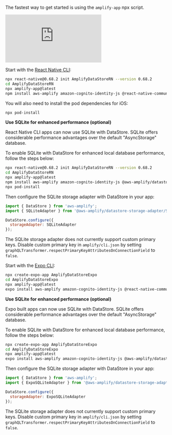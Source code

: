 The fastest way to get started is using the `amplify-app` npx script.

<iframe sandbox src="https://www.youtube-nocookie.com/embed/wH-UnQy1ltM" frameborder="0" allow="accelerometer; autoplay; clipboard-write; encrypted-media; gyroscope; picture-in-picture" allowfullscreen></iframe>
<br/>

<BlockSwitcher>
<Block name="React Native">

Start with the [React Native CLI](https://reactnative.dev/docs/getting-started):

```bash
npx react-native@0.68.2 init AmplifyDataStoreRN --version 0.68.2
cd AmplifyDataStoreRN
npx amplify-app@latest
npm install aws-amplify amazon-cognito-identity-js @react-native-community/netinfo @react-native-async-storage/async-storage core-js
```

You will also need to install the pod dependencies for iOS:

```sh
npx pod-install
```

**Use SQLite for enhanced performance (optional)**

React Native CLI apps can now use SQLite with DataStore. SQLite offers considerable performance advantages over the default "AsyncStorage" database.

To enable SQLite with DataStore for enhanced local database performance, follow the steps below:

```sh
npx react-native@0.68.2 init AmplifyDataStoreRN --version 0.68.2
cd AmplifyDataStoreRN
npx amplify-app@latest
npm install aws-amplify amazon-cognito-identity-js @aws-amplify/datastore-storage-adapter react-native-sqlite-storage @react-native-community/netinfo @react-native-async-storage/async-storage core-js
npx pod-install
```

Then configure the SQLite storage adapter with DataStore in your app:

```js
import { DataStore } from 'aws-amplify';
import { SQLiteAdapter } from '@aws-amplify/datastore-storage-adapter/SQLiteAdapter';

DataStore.configure({
  storageAdapter: SQLiteAdapter
});
```

<Callout>

The SQLite storage adapter does not currently support custom primary keys.
Disable custom primary key in `amplify/cli.json` by setting `graphQLTransformer.respectPrimaryKeyAttributesOnConnectionField` to `false`.

</Callout>
</Block>
<Block name="Expo">

Start with the [Expo CLI](https://docs.expo.dev/):

```bash
npx create-expo-app AmplifyDataStoreExpo
cd AmplifyDataStoreExpo
npx amplify-app@latest
expo install aws-amplify amazon-cognito-identity-js @react-native-community/netinfo @react-native-async-storage/async-storage
```

**Use SQLite for enhanced performance (optional)**

Expo built apps can now use SQLite with DataStore. SQLite offers considerable performance advantages over the default "AsyncStorage" database.

To enable SQLite with DataStore for enhanced local database performance, follow the steps below:

```sh
npx create-expo-app AmplifyDataStoreExpo
cd AmplifyDataStoreExpo
npx amplify-app@latest
expo install aws-amplify amazon-cognito-identity-js @aws-amplify/datastore-storage-adapter expo-sqlite expo-file-system @react-native-community/netinfo @react-native-async-storage/async-storage core-js
```

Then configure the SQLite storage adapter with DataStore in your app:

```js
import { DataStore } from 'aws-amplify';
import { ExpoSQLiteAdapter } from '@aws-amplify/datastore-storage-adapter/ExpoSQLiteAdapter';

DataStore.configure({
  storageAdapter: ExpoSQLiteAdapter
});
```

<Callout>

The SQLite storage adapter does not currently support custom primary keys.
Disable custom primary key in `amplify/cli.json` by setting `graphQLTransformer.respectPrimaryKeyAttributesOnConnectionField` to `false`.

</Callout>
</Block>
</BlockSwitcher> 
